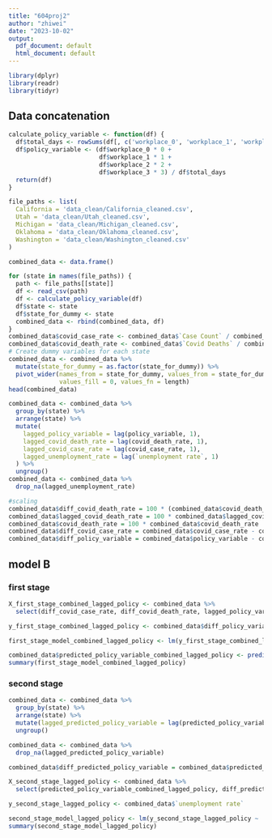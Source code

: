 ```yaml
---
title: "604proj2"
author: "zhiwei"
date: "2023-10-02"
output:
  pdf_document: default
  html_document: default
---
```


```r
library(dplyr)
library(readr)
library(tidyr)
```


## Data concatenation

```r
calculate_policy_variable <- function(df) {
  df$total_days <- rowSums(df[, c('workplace_0', 'workplace_1', 'workplace_2', 'workplace_3', 'workplace_blank')], na.rm=TRUE)
  df$policy_variable <- (df$workplace_0 * 0 + 
                         df$workplace_1 * 1 + 
                         df$workplace_2 * 2 + 
                         df$workplace_3 * 3) / df$total_days
  return(df)
}

file_paths <- list(
  California = 'data_clean/California_cleaned.csv',
  Utah = 'data_clean/Utah_cleaned.csv',
  Michigan = 'data_clean/Michigan_cleaned.csv',
  Oklahoma = 'data_clean/Oklahoma_cleaned.csv',
  Washington = 'data_clean/Washington_cleaned.csv'
)

combined_data <- data.frame()

for (state in names(file_paths)) {
  path <- file_paths[[state]]
  df <- read_csv(path)
  df <- calculate_policy_variable(df)
  df$state <- state
  df$state_for_dummy <- state
  combined_data <- rbind(combined_data, df)
}
combined_data$covid_case_rate <- combined_data$`Case Count` / combined_data$`civilian noninstitutional population`
combined_data$covid_death_rate <- combined_data$`Covid Deaths` / combined_data$`civilian noninstitutional population`
# Create dummy variables for each state
combined_data <- combined_data %>%
  mutate(state_for_dummy = as.factor(state_for_dummy)) %>%
  pivot_wider(names_from = state_for_dummy, values_from = state_for_dummy, 
              values_fill = 0, values_fn = length)
head(combined_data)
```



```r
combined_data <- combined_data %>%
  group_by(state) %>%
  arrange(state) %>%
  mutate(
    lagged_policy_variable = lag(policy_variable, 1),
    lagged_covid_death_rate = lag(covid_death_rate, 1),
    lagged_covid_case_rate = lag(covid_case_rate, 1),
    lagged_unemployment_rate = lag(`unemployment rate`, 1)
  ) %>%
  ungroup()
combined_data <- combined_data %>%
  drop_na(lagged_unemployment_rate)
```

```r
#scaling
combined_data$diff_covid_death_rate = 100 * (combined_data$covid_death_rate - combined_data$lagged_covid_death_rate)
combined_data$lagged_covid_death_rate = 100 * combined_data$lagged_covid_death_rate
combined_data$covid_death_rate = 100 * combined_data$covid_death_rate
combined_data$diff_covid_case_rate = combined_data$covid_case_rate - combined_data$lagged_covid_case_rate
combined_data$diff_policy_variable = combined_data$policy_variable - combined_data$lagged_policy_variable
```


## model B

### first stage

```r
X_first_stage_combined_lagged_policy <- combined_data %>%
  select(diff_covid_case_rate, diff_covid_death_rate, lagged_policy_variable, starts_with("state"))

y_first_stage_combined_lagged_policy <- combined_data$diff_policy_variable

first_stage_model_combined_lagged_policy <- lm(y_first_stage_combined_lagged_policy ~ ., data = X_first_stage_combined_lagged_policy)

combined_data$predicted_policy_variable_combined_lagged_policy <- predict(first_stage_model_combined_lagged_policy, X_first_stage_combined_lagged_policy)
summary(first_stage_model_combined_lagged_policy)
```

### second stage

```r
combined_data <- combined_data %>%
  group_by(state) %>%
  arrange(state) %>%
  mutate(lagged_predicted_policy_variable = lag(predicted_policy_variable_combined_lagged_policy, 1)) %>%
  ungroup()

combined_data <- combined_data %>%
  drop_na(lagged_predicted_policy_variable)

combined_data$diff_predicted_policy_variable = combined_data$predicted_policy_variable_combined_lagged_policy - combined_data$lagged_predicted_policy_variable

X_second_stage_lagged_policy <- combined_data %>%
  select(predicted_policy_variable_combined_lagged_policy, diff_predicted_policy_variable, lagged_unemployment_rate)

y_second_stage_lagged_policy <- combined_data$`unemployment rate`

second_stage_model_lagged_policy <- lm(y_second_stage_lagged_policy ~ ., data = X_second_stage_lagged_policy)
summary(second_stage_model_lagged_policy)
```














```r

```





































